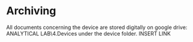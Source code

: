 # Archiving

All documents concerning the device are stored digitally on google drive: ANALYTICAL LAB\Management\\4.Devices under the device folder.
INSERT LINK
